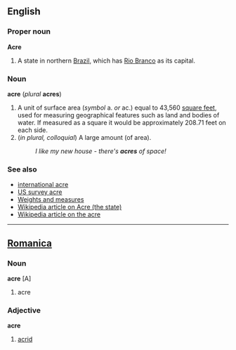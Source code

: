 ==English==
===Proper noun===
'''Acre'''
#A state in northern [[Brazil]], which has [[Rio Branco]] as its capital.

===Noun===
'''acre''' (''plural'' '''acres''')
#A unit of surface area (''symbol'' a. ''or'' ac.) equal to 43,560 [[square foot|square feet]], used for measuring geographical features such as land and bodies of water.  If measured as a square it would be approximately 208.71 feet on each side. <!--This is the English statute acre. That of the United States is the same. The Scotch acre was about 1.26 of the English, and the Irish  1.62 of the English. Most commonly used to measure land (or things on land, such as the floor of a building, or sports fields), but can also be used to measure the surface area of bodies of water.-->
#(''in plural, colloquial'') A large amount (of area).
#:''I like my new house - there's '''acres''' of space!''

===See also===
*[[international acre]]
*[[US survey acre]]
*[[Wiktionary_Appendix:Weights_and_measures|Weights and measures]]
*[[w:Acre_(state)|Wikipedia article on Acre (the state)]]
*[[w:Acre|Wikipedia article on the acre]]

----

==[[Romanica]]==
===Noun===
'''acre''' [A]

# acre

===Adjective===
'''acre'''

#[[acrid]]